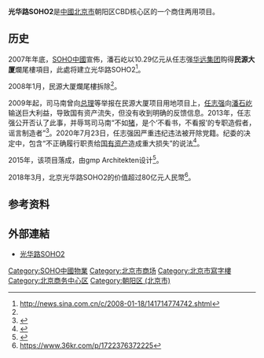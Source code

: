 {{Citation style|time=2020-08-02T03:25:56+00:00}}
'''光华路SOHO2'''是[[中國|中國]][[北京市|北京市]]朝阳区CBD核心区的一个商住两用项目。

== 历史 ==
2007年年底，[[SOHO中國|SOHO中國]]宣佈，潘石屹以10.29亿元从任志强[[华远集团|华远集团]]购得'''民源大厦'''爛尾樓項目，此處将建立光华路SOHO2<ref name="demolition">http://news.sina.com.cn/c/2008-01-18/141714774742.shtml</ref>。

2008年1月，民源大厦爛尾樓拆除<ref name="demolition" />。

2009年起，司马南曾向[[温家宝|总理]]等举报在民源大厦项目用地项目上，[[任志强|任志强]]向[[潘石屹|潘石屹]]输送巨大利益，导致国有资产流失，但没有收到明确的反馈信息。2013年，任志强公开否认了此事，并辱骂司马南“不如[[猪|猪]]，是个‘不看书，不看报’的专职造假者，谣言制造者”<ref>{{cite web |title=任志强称华远地产不是国企 |url=http://finance.sina.com.cn/china/20130216/154414560460.shtml |website=新浪财经 |accessdate=2020-08-01 |date=2013-02-16}}</ref>。2020年7月23日，任志强因严重违纪违法被开除党籍。纪委的决定中，包含“不正确履行职责给[[国有资产|国有资产]]造成重大损失”的说法<ref name="xicheng">{{cite web |title=北京市華遠集團原黨委副書記、董事長任志強嚴重違紀違法被開除黨籍 |url=http://www.xcjw.gov.cn/xxxq/pnidpv863899.html |website=北京市西城區紀委區監委 |accessdate=2020-07-23 |date=2020-07-23}}</ref>。

2015年，该项目落成，由gmp Architekten设计<ref>{{Cite web |url=http://www.archdaily.cn/cn/774191/sohozhong-guo-wei-tuo-she-ji-guang-hua-lu-soho2luo-cheng-gmp-architekten |title=存档副本 |accessdate=2020-08-01 |archive-date=2019-02-14 |archive-url=https://web.archive.org/web/20190214124311/http://www.archdaily.cn/cn/774191/sohozhong-guo-wei-tuo-she-ji-guang-hua-lu-soho2luo-cheng-gmp-architekten |dead-url=no }}</ref>。

2018年3月，北京光华路SOHO2的价值超过80亿元人民幣<ref>https://www.36kr.com/p/1722376372225</ref>。

== 参考资料 ==
{{reflist}}

== 外部連結 ==
*[https://www.sohowuye.com/project?projectID=1 光华路SOHO2]{{Wayback|url=https://www.sohowuye.com/project?projectID=1 |date=20180820215554 }}

{{SOHO中国}}
{{Authority control}}

[[Category:SOHO中國物業|Category:SOHO中國物業]]
[[Category:北京市商场|Category:北京市商场]]
[[Category:北京市寫字樓|Category:北京市寫字樓]]
[[Category:北京商务中心区|Category:北京商务中心区]]
[[Category:朝阳区_(北京市)|Category:朝阳区 (北京市)]]